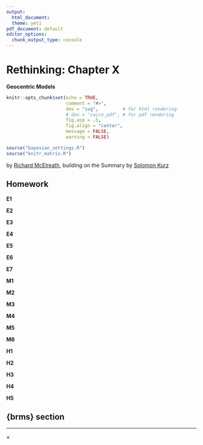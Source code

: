 ```yaml
---
output:
  html_document:
  theme: yeti
pdf_document: default
editor_options: 
  chunk_output_type: console
---
```


# Rethinking: Chapter X

**Geocentric Models**

```r
knitr::opts_chunk$set(echo = TRUE,
                      comment = "#>", 
                      dev = "svg",         # for html rendering
                      # dev = "cairo_pdf", # for pdf rendering
                      fig.asp = .5, 
                      fig.align = "center",
                      message = FALSE,
                      warning = FALSE)

source("bayesian_settings.R")
source("knitr_matrix.R")
```

by [Richard McElreath](https://xcelab.net/rm/statistical-rethinking/), building on the Summary by [Solomon Kurz](https://bookdown.org/content/4857/)

## Homework

**E1**

**E2**

**E3**

**E4**

**E5**

**E6**

**E7**

**M1**

**M2**

**M3**

**M4**

**M5**

**M6**

**H1**

**H2**

**H3**

**H4**

**H5**


## {brms} section

---

<div id="myModal" class="modal">
  <span class="close">&times;</span>
  <img class="modal-content" id="img01">
  <div id="caption"></div>
</div>

<script src="./js/zoom.js"></script>